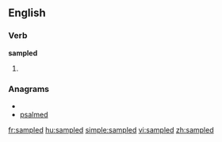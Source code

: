 ==English==

===Verb===
'''sampled'''

# {{past of|[[sample]]}}

===Anagrams===
* {{alphagram|adelmps}}
* [[psalmed#English|psalmed]]

[[fr:sampled]]
[[hu:sampled]]
[[simple:sampled]]
[[vi:sampled]]
[[zh:sampled]]